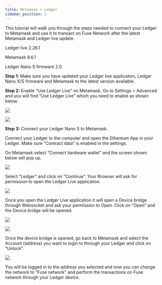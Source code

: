 ```yaml
---
title: Metamask + Ledger
sidebar_position: 2
---
```


This tutorial will walk you through the steps needed to connect your Ledger to Metamask and use it to transact on Fuse Network after the latest Metamask and Ledger live update.

Ledger live 2.26.1

Metamask 9.6.1

Ledger Nano S firmware 2.0

**Step 1:**
Make sure you have updated your Ledger live application, Ledger Nano X/S firmware and Metamask to the latest version available.

**Step 2:**
Enable “Use Ledger Live” on Metamask. Go to Settings > Advanced and you will find “Use Ledger Live” which you need to enable as shown below.

![](/img/spaces_-MRxFOj-hfekokMwcTbN_uploads_65dYsrnRfKpKb2mxZ46X_image.webp)

![](/img/spaces_-MRxFOj-hfekokMwcTbN_uploads_x1NUyDLcOqHAVH2lQUfp_image.webp)

**Step 3:**
Connect your Ledger Nano S to Metamask.

Connect your Ledger to the computer and open the Ethereum App in your Ledger. Make sure “Contract data” is enabled in the settings.

On Metamask select “Connect hardware wallet” and the screen shown below will pop up.

![](/img/spaces_-MRxFOj-hfekokMwcTbN_uploads_Ag77TTaRdtt9ILeyYB2M_image.webp)

Select “Ledger” and click on “Continue”. Your Browser will ask for permission to open the Ledger Live application.

![](/img/image\(3\).png)

Once you open the Ledger Live application it will open a Device bridge through Websocket and ask your permission to Open. Click on “Open” and the Device bridge will be opened.

![](/img/spaces_-MRxFOj-hfekokMwcTbN_uploads_Q3NGGwCP8TgdFrjzmX5A_image.webp)

![](/img/spaces_-MRxFOj-hfekokMwcTbN_uploads_RKdDkc9BcLzU4fW0KHAM_image.webp)

Once the device bridge is opened, go back to Metamask and select the Account (address) you want to login to through your Ledger and click on “Unlock”.

![](/img/spaces_-MRxFOj-hfekokMwcTbN_uploads_UlUlvKlWWyS65JGyU1ng_image.webp)

You will be logged in to the address you selected and now you can change the network to “Fuse network” and perform the transactions on Fuse network through your Ledger device.

